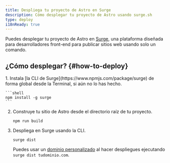```yaml
---
title: Despliega tu proyecto de Astro en Surge
description: Cómo desplegar tu proyecto de Astro usando surge.sh
type: deploy
i18nReady: true
---
```


Puedes desplegar tu proyecto de Astro en [Surge](https://surge.sh/), una plataforma diseñada para desarrolladores front-end para publicar sitios web usando solo un comando.

## ¿Cómo desplegar? \{#how-to-deploy\}

<Steps>
1. Instala [la CLI de Surge](https://www.npmjs.com/package/surge) de forma global desde la Terminal, si aún no lo has hecho.

    ```shell
    npm install -g surge
    ```

2. Construye tu sitio de Astro desde el directorio raíz de tu proyecto.

    ```shell
    npm run build
    ```

3. Despliega en Surge usando la CLI.

    ```shell
    surge dist
    ```

    Puedes usar un [dominio personalizado](http://surge.sh/help/adding-a-custom-domain) al hacer despliegues ejecutando `surge dist tudominio.com`.
</Steps>